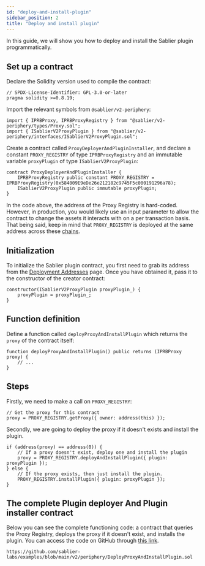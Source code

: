 ```yaml
---
id: "deploy-and-install-plugin"
sidebar_position: 2
title: "Deploy and install plugin"
---
```



In this guide, we will show you how to deploy and install the Sablier plugin programmatically.

<AdmonitionSimpleCode />

## Set up a contract

Declare the Solidity version used to compile the contract:

```solidity
// SPDX-License-Identifier: GPL-3.0-or-later
pragma solidity >=0.8.19;
```

Import the relevant symbols from `@sablier/v2-periphery`:

```solidity
import { IPRBProxy, IPRBProxyRegistry } from "@sablier/v2-periphery/types/Proxy.sol";
import { ISablierV2ProxyPlugin } from "@sablier/v2-periphery/interfaces/ISablierV2ProxyPlugin.sol";
```

Create a contract called `ProxyDeployerAndPluginInstaller`, and declare a constant `PROXY_REGISTRY` of type
`IPRBProxyRegistry` and an immutable variable `proxyPlugin` of type `ISablierV2ProxyPlugin`:

```solidity
contract ProxyDeployerAndPluginInstaller {
    IPRBProxyRegistry public constant PROXY_REGISTRY = IPRBProxyRegistry(0x584009E9eDe26e212182c9745F5c000191296a78);
    ISablierV2ProxyPlugin public immutable proxyPlugin;
}
```

In the code above, the address of the Proxy Registry is hard-coded. However, in production, you would likely use an
input parameter to allow the contract to change the assets it interacts with on a per transaction basis. That being
said, keep in mind that `PROXY_REGISTRY` is deployed at the same address across these
[chains](https://prbproxy.com/deployments).

## Initialization

To initialize the Sablier plugin contract, you first need to grab its address from the
[Deployment Addresses](/contracts/v2/addresses) page. Once you have obtained it, pass it to the constructor of the
creator contract:

```solidity
constructor(ISablierV2ProxyPlugin proxyPlugin_) {
    proxyPlugin = proxyPlugin_;
}
```

## Function definition

Define a function called `deployProxyAndInstallPlugin` which returns the `proxy` of the contract itself:

```solidity
function deployProxyAndInstallPlugin() public returns (IPRBProxy proxy) {
    // ...
}
```

## Steps

Firstly, we need to make a call on `PROXY_REGISTRY`:

```solidity
// Get the proxy for this contract
proxy = PROXY_REGISTRY.getProxy({ owner: address(this) });
```

Secondly, we are going to deploy the proxy if it doesn't exists and install the plugin.

```solidity
if (address(proxy) == address(0)) {
    // If a proxy doesn't exist, deploy one and install the plugin
    proxy = PROXY_REGISTRY.deployAndInstallPlugin({ plugin: proxyPlugin });
} else {
    // If the proxy exists, then just install the plugin.
    PROXY_REGISTRY.installPlugin({ plugin: proxyPlugin });
}
```

## The complete Plugin deployer And Plugin installer contract

Below you can see the complete functioning code: a contract that queries the Proxy Registry, deploys the proxy if it
doesn't exist, and installs the plugin. You can access the code on GitHub through
[this link](https://github.com/sablier-labs/examples/blob/main/v2/core/LockupLinearStreamCreator.sol).

```solidity reference title="Plugin deployer And Plugin installer"
https://github.com/sablier-labs/examples/blob/main/v2/periphery/DeployProxyAndInstallPlugin.sol
```
